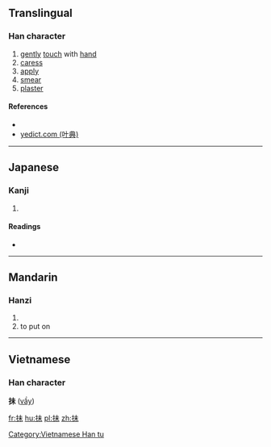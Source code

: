 ==Translingual==

===Han character===
{{Han char|rn=64|rad=手|as=05|sn=8|four=|canj=手十木 (QJD)|ids=⿰[[扌]][[未]]}}

# [[gently]] [[touch]] with [[hand]]
# [[caress]]
# [[apply]]
# [[smear]]
# [[plaster]]

====References====
* {{Han ref|kx=0424.050|dkj=11927|dj=0772.010|hdz=31848.010|uh=62BA|ud=25274}}
*[http://yedict.com/htm/62/62BA.htm yedict.com (叶典)]

----

==Japanese==

===Kanji===
{{ja-kanji|grade=|rs=手05}}

# {{defn|lang=ja|sort=手05}}

====Readings====
* {{ja-readings|on=[[ばい]] (bai), [[め]] (me), [[まい]] (mai)|kun=[[さぐる]] (saguru)}}

----

==Mandarin==

===Hanzi===
{{cmn-hanzi|pin=[[chēn]] ([[chen1]]), [[mǒ]] ([[mo3]]), [[shēn]] ([[shen1]])|wg=ch'en<sup>1</sup>, mo<sup>3</sup>, shen<sup>1</sup>}}

#{{defn|lang=cmn|sort=手05}}
# to put on

----

==Vietnamese==
===Han character===
'''抺''' ([[vầy]])

[[Category:Vietnamese Han tu]]

[[fr:抺]]
[[hu:抺]]
[[pl:抺]]
[[zh:抺]]